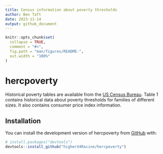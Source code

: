 ```yaml
---
title: Census information about poverty thresholds
author: Ben Taft
date: 2023-11-14
output: github_document
---
```


<!-- README.md is generated from README.Rmd. Please edit that file -->

```r
knitr::opts_chunk$set(
  collapse = TRUE,
  comment = "#>",
  fig.path = "man/figures/README-",
  out.width = "100%"
)
```

# hercpoverty

<!-- badges: start -->
<!-- badges: end -->

Historical poverty tables are available from the [US Census Bureau](https://www.census.gov/data/tables/time-series/demo/income-poverty/historical-poverty-people.html).
Table 1 contains historical data about poverty thresholds for families of different sizes.
It also contains consumer price index information.

## Installation

You can install the development version of hercpoverty from [GitHub](https://github.com/) with:

``` r
# install.packages("devtools")
devtools::install_github("higherX4Racine/hercpoverty")
```

